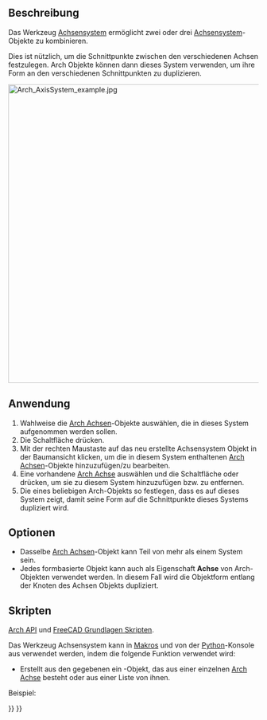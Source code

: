 <languages/>

{{Docnav/de
|[[Arch_Axis/de|Achse]]
|[[Arch_Grid/de|Raster]]
|[[BIM_Workbench/de|BIM]]
|IconL=Arch_Axis.svg
|IconR=Arch_Grid.svg
|IconC=Workbench_BIM.svg
}}

{{VeryImportantMessage|DIESER BEFEHL IST BESTANDTEIL DES INTEGRIERTEN ARBEITSBEREICHS [[BIM_Workbench/de|BIM]] IN V1.0<br>
Diese Seite wurde für diese Version aktualisiert.}}

{{GuiCommand/de
|Name=Arch AxisSystem
|Name/de=Arch Achsensystem
|MenuLocation=Anmerkung → Achsensystem
|Workbenches=[[BIM_Workbench/de|BIM]]
|SeeAlso=[[Arch_Axis/de|Arch Achse]], [[Arch_Grid/de|Arch Raster]]
}}

<span id="Description"></span>
==Beschreibung==

Das Werkzeug [[Arch AxisSystem/de|Achsensystem]] ermöglicht zwei oder drei [[Arch Axis/de|Achsensystem]]-Objekte zu kombinieren.

Dies ist nützlich, um die Schnittpunkte zwischen den verschiedenen Achsen festzulegen. Arch Objekte können dann dieses System verwenden, um ihre Form an den verschiedenen Schnittpunkten zu duplizieren.

[[Image:Arch AxisSystem example.jpg|600px]]
{{Caption|Drei [[Arch_Axis/de|Arch Achsen]]-Objekte zu einem [[Arch AxisSystem/de|Arch Achsensystem]] zusammengefasst. Ein [[Arch Structure/de|Arch Struktur]]-Objekt verwendet dieses System als seine {{PropertyData/de|Achsen}}, um seine Form an jedem Schnittpunkt zu duplizieren.}}

<span id="Usage"></span>
==Anwendung==

# Wahlweise die [[Arch_Axis/de|Arch Achsen]]-Objekte auswählen, die in dieses System aufgenommen werden sollen.
# Die Schaltfläche {{Button|[[Image:Arch_AxisSystem.svg|16px]] [[Arch_AxisSystem/de|Achsensystem]]}} drücken.
# Mit der rechten Maustaste auf das neu erstellte Achsensystem Objekt in der Baumansicht klicken, um die in diesem System enthaltenen [[Arch_Axis/de|Arch Achsen]]-Objekte hinzuzufügen/zu bearbeiten.
# Eine vorhandene [[Arch_Axis/de|Arch Achse]] auswählen und die Schaltfläche {{Button|[[Image:Arch Add.svg|16px]] [[Arch_Add/de|Hinzufügen]]}} oder {{Button|[[Image:Arch Remove.svg|16px]] [[Arch_Remove/de|Entfernen]]}} drücken, um sie zu diesem System hinzuzufügen bzw. zu entfernen.
# Die {{PropertyData/de|Achse}} eines beliebigen Arch-Objekts so festlegen, dass es auf dieses System zeigt, damit seine Form auf die Schnittpunkte dieses Systems dupliziert wird.

<span id="Options"></span>
==Optionen==

* Dasselbe [[Arch_Axis/de|Arch Achsen]]-Objekt kann Teil von mehr als einem System sein.
* Jedes formbasierte Objekt kann auch als Eigenschaft '''Achse''' von Arch-Objekten verwendet werden. In diesem Fall wird die Objektform entlang der Knoten des Achsen Objekts dupliziert.

<span id="Scripting"></span>
==Skripten==

{{Emphasis|Siehe auch:}} [[Arch_API/de|Arch API]] und [[FreeCAD_Scripting_Basics/de|FreeCAD Grundlagen Skripten]].

Das Werkzeug Achsensystem kann in [[Macros/de|Makros]] und von der [[Python/de|Python]]-Konsole aus verwendet werden, indem die folgende Funktion verwendet wird:
{{Code|code=
AxisSystem = makeAxisSystem(axes, name="Axis System")
}}

* Erstellt aus den gegebenen {{incode|Achsen}} ein {{incode|AchsenSystem}}-Objekt, das aus einer einzelnen [[Arch_Axis/de|Arch Achse]] besteht oder aus einer Liste von ihnen.

Beispiel:
{{Code|code=
import Draft, Arch

Axes = Arch.makeAxis(5, 1000)

Axes.ViewObject.LineWidth = 3
Axes.ViewObject.BubbleSize = 200
Axes.ViewObject.FontSize = 150

Axes2 = Arch.makeAxis(6, 500)

Axes2.ViewObject.LineWidth = 2
Axes2.ViewObject.BubbleSize = 200
Axes2.ViewObject.FontSize = 150
Axes2.ViewObject.NumberingStyle = "A,B,C"
FreeCAD.ActiveDocument.recompute()

Axes2.Length = 6000
Draft.rotate(Axes2, -90)
Draft.move(Axes2, FreeCAD.Vector(-1000, 2500, 0))
FreeCAD.ActiveDocument.recompute()

AxisSystem = Arch.makeAxisSystem([Axes, Axes2])

Structure = Arch.makeStructure(length=200, width=200, height=100)
Draft.move(Structure, FreeCAD.Vector(-100, 0, 0))
Structure.Axis = AxisSystem
FreeCAD.ActiveDocument.recompute()
}}


{{Docnav/de
|[[Arch_Axis/de|Achse]]
|[[Arch_Grid/de|Raster]]
|[[BIM_Workbench/de|BIM]]
|IconL=Arch_Axis.svg
|IconR=Arch_Grid.svg
|IconC=Workbench_BIM.svg
}}

{{BIM_Tools_navi{{#translation:}}}}
{{Userdocnavi{{#translation:}}}}